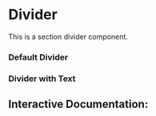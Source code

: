 

<Meta of={Story} />

# Divider

This is a section divider component.

### Default Divider

<Canvas of={Story.Default} />

### Divider with Text

<Canvas of={Story.DivisorWithProps} />

## Interactive Documentation:

<Primary />
<Controls />